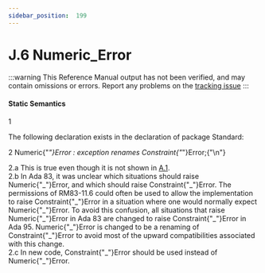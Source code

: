 ```yaml
---
sidebar_position:  199
---
```


# J.6 Numeric_Error

:::warning
This Reference Manual output has not been verified,
and may contain omissions or errors.
Report any problems on the [tracking issue](https://github.com/ada-lang-io/ada-lang-io/issues/20)
:::



#### Static Semantics

<MarginText>1</MarginText>
<p>The following declaration exists in the declaration of package Standard: <br /></p>

<MarginText>2</MarginText>
<CodeBlock language="ada">
Numeric{"_"}Error : exception renames Constraint{"_"}Error;{"\n"}

</CodeBlock>
<AnnotatedOnly>
<MarginText>2.a</MarginText>
<Admonition type="aarm" aarm="discussion">
<strong></strong>This is true even though it is not shown in <a href="../AA-A/AA-A.1">A.1</a>. <br />
</Admonition>
</AnnotatedOnly>

<AnnotatedOnly>
<MarginText>2.b</MarginText>
<Admonition type="aarm" aarm="reason">
<strong></strong>In Ada 83, it was unclear which situations should raise Numeric{"_"}Error, and which should raise Constraint{"_"}Error. The permissions of RM83-11.6 could often be used to allow the implementation to raise Constraint{"_"}Error in a situation where one would normally expect Numeric{"_"}Error. To avoid this confusion, all situations that raise Numeric{"_"}Error in Ada 83 are changed to raise Constraint{"_"}Error in Ada 95. Numeric{"_"}Error is changed to be a renaming of Constraint{"_"}Error to avoid most of the upward compatibilities associated with this change.<br />
</Admonition>
</AnnotatedOnly>

<AnnotatedOnly>
<MarginText>2.c</MarginText>
<Admonition type="aarm" aarm="note">
In new code, Constraint{"_"}Error should be used instead of Numeric{"_"}Error. <br />
</Admonition>
</AnnotatedOnly>

